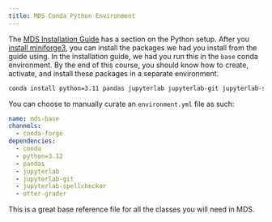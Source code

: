 ```yaml
---
title: MDS Conda Python Environment
---
```


The
[MDS Installation Guide](https://ubc-mds.github.io/resources_pages/installation_instructions/)
has a section on the Python setup.
After you
[install miniforge3](https://github.com/conda-forge/miniforge?tab=readme-ov-file#miniforge3),
you can install the packages we had you install from the guide using.
In the installation guide,
we had you run this in the `base` conda environment.
By the end of this course, you should know how to create, activate, and install
these packages in a separate environment.

```bash
conda install python=3.11 pandas jupyterlab jupyterlab-git jupyterlab-spellchecker otter-grader
```

You can choose to manually curate an `environment.yml` file as such:

```yaml
name: mds-base
channels:
  - conda-forge
dependencies:
  - conda
  - python=3.12
  - pandas
  - jupyterlab
  - jupyterlab-git
  - jupyterlab-spellchecker
  - otter-grader
```

This is a great base reference file for all the classes you will need in MDS.
